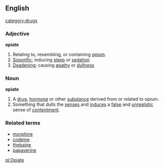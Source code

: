 ==English==
[[category:drugs]]
===Adjective===
'''opiate'''
#Relating to, resembling, or containing [[opium]].
#[[Soporific]]; inducing [[sleep]] or [[sedation]]
#[[Deadening]]; causing [[apathy]] or [[dullness]]

===Noun===
{{wikipedia}}
'''opiate'''
#A [[drug]], [[hormone]] or other [[substance]] derived from or related to opium.
#Something that dulls the [[senses]] and [[induce]]s a [[false]] and [[unrealistic]] sense of [[contentment]].
===Related terms===
*[[morphine]]
*[[codeine]]
*[[thebaine]]
*[[papaverine]]

[[pl:Opiate]]